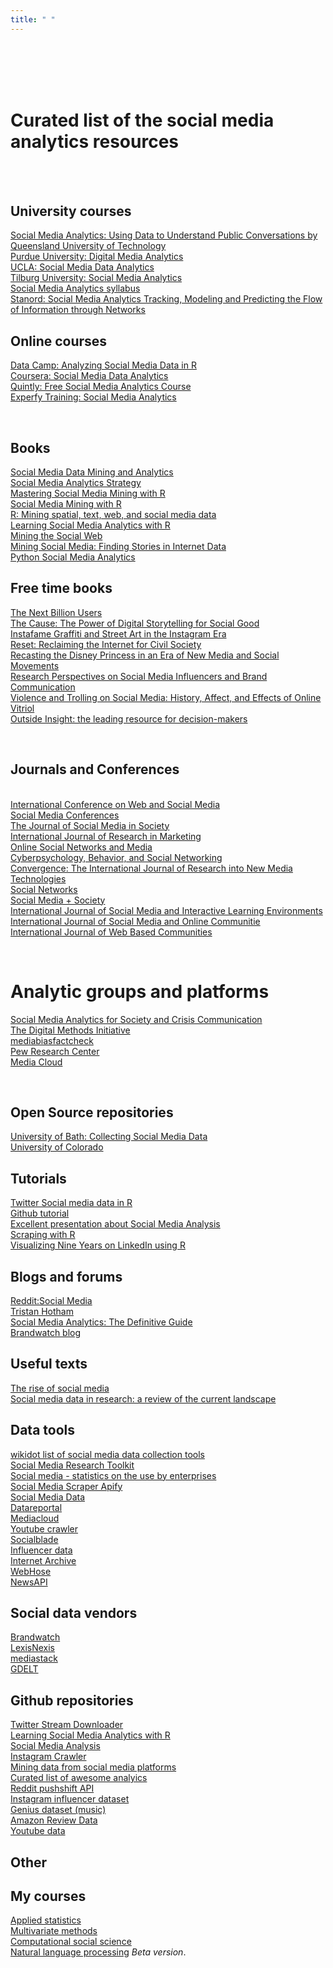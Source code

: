 ```yaml
---
title: " "
---
```


<br>
<br>
<br>
<br>


# Curated list of the social media analytics resources
<br>
<br>


## University courses


[Social Media Analytics: Using Data to Understand Public Conversations by Queensland University of Technology](https://www.futurelearn.com/courses/social-media-analytics?utm_source=RakutenMarketing&utm_medium=Affiliate&utm_campaign=3372305:Digital+Defynd&utm_content=10:1&utm_term=USNetwork&ranMID=44015&ranEAID=vedj0cWlu2Y&ranSiteID=vedj0cWlu2Y-JiJOW5RAxa.IezsIKn8vqA)
<br>
[Purdue University: Digital Media Analytics](https://www.futurelearn.com/programs/digital-media-analytics?utm_source=RakutenMarketing&utm_medium=Affiliate&utm_campaign=3372305:Digital+Defynd&utm_content=10:1&utm_term=USNetwork&ranMID=44015&ranEAID=vedj0cWlu2Y&ranSiteID=vedj0cWlu2Y-rFD..k0J1VoIFtJkHheEWQ)
<br>
[UCLA: Social Media Data Analytics ](https://ashleyrsanders.com/social-media-data-analytics-spring-2019-syllabus/)
<br>
[Tilburg University: Social Media Analytics](https://catalogus.tilburguniversity.edu/osiris_student_tiuprd/OnderwijsCatalogusSelect.do?selectie=cursus&collegejaar=2019&taal=en&cursus=800861-M-3)
<br>
[Social Media Analytics syllabus](https://comm.osu.edu/sites/default/files/AU20%20Comm%204558%20Syllabus%20Bayer.pdf)
<br>
[Stanord: Social Media Analytics Tracking, Modeling and Predicting the Flow of Information through Networks](https://snap.stanford.edu/proj/socmedia-kdd/)
<br>











## Online courses 

[Data Camp: Analyzing Social Media Data in R](https://www.datacamp.com/courses/analyzing-social-media-data-in-r)
<br>
[Coursera: Social Media Data Analytics](https://www.coursera.org/learn/social-media-data-analytics?ranMID=40328&ranEAID=vedj0cWlu2Y&ranSiteID=vedj0cWlu2Y-445AtQnqXSIP36TMlNd8bA&siteID=vedj0cWlu2Y-445AtQnqXSIP36TMlNd8bA&utm_content=10&utm_medium=partners&utm_source=linkshare&utm_campaign=vedj0cWlu2Y#syllabus)
<br>
[Quintly: Free Social Media Analytics Course](https://academy.quintly.com/courses/free-social-media-analytics)
<br>
[Experfy Training: Social Media Analytics](https://www.experfy.com/training/courses/social-media-analytics-6b828917-4d6d-4752-b19e-92aa60ee6ace)

<br>





## Books

[Social Media Data Mining and Analytics](https://www.wiley.com/en-us/Social+Media+Data+Mining+and+Analytics-p-9781118824856)
<br>
[Social Media Analytics Strategy](https://link.springer.com/book/10.1007/978-1-4842-3102-9)
<br>
[Mastering Social Media Mining with R](https://www.packtpub.com/product/mastering-social-media-mining-with-r/9781784396312)
<br>
[Social Media Mining with R](https://www.amazon.com/Social-Media-Mining-Nathan-Danneman/dp/1783281774)
<br>
[R: Mining spatial, text, web, and social media data](https://www.amazon.com/Mining-spatial-text-social-media-ebook/dp/B072XN54R9)
<br>
[Learning Social Media Analytics with R](https://www.packtpub.com/product/learning-social-media-analytics-with-r/9781787127524)
<br>
[Mining the Social Web](https://www.webpages.uidaho.edu/~stevel/504/mining-the-social-web-2nd-edition.pdf)
<br>
[Mining Social Media: Finding Stories in Internet Data](http://socialdata.site/)
<br>
[Python Social Media Analytics](https://www.packtpub.com/product/python-social-media-analytics/9781787121485)

## Free time books 

[The Next Billion Users ](https://www.amazon.com/Next-Billion-Users-Digital-Beyond/dp/0674983785)
<br>
[The Cause: The Power of Digital Storytelling for Social Good](https://www.amazon.com/Cause-Power-Digital-Storytelling-Social/dp/0615782159)
<br>
[Instafame Graffiti and Street Art in the Instagram Era](https://www.intellectbooks.com/instafame)
<br>
[Reset: Reclaiming the Internet for Civil Society](https://www.goodreads.com/book/show/51236404-reset)
<br>
[Recasting the Disney Princess in an Era of New Media and Social Movements](https://rowman.com/ISBN/9781793604019/Recasting-the-Disney-Princess-in-an-Era-of-New-Media-and-Social-Movements)
<br>
[Research Perspectives on Social Media Influencers and Brand Communication](https://rowman.com/ISBN/9781793613615/Research-Perspectives-on-Social-Media-Influencers-and-Brand-Communication)
<br>
[Violence and Trolling on Social Media: History, Affect, and Effects of Online Vitriol ](https://www.jstor.org/stable/j.ctv1b0fvrn)
<br>
[Outside Insight: the leading resource for decision-makers](https://outsideinsight.com/)

<br>

## Journals and Conferences


<br>
[International Conference on Web and Social Media](https://ojs.aaai.org/index.php/ICWSM/issue/archive)
<br>
[Social Media Conferences](https://conferenceindex.org/conferences/social-media)
<br>
[The Journal of Social Media in Society](https://www.thejsms.org/index.php/TSMRI/index)
<br>
[International Journal of Research in Marketing](https://www.sciencedirect.com/journal/international-journal-of-research-in-marketing)
<br>
[Online Social Networks and Media](https://www.sciencedirect.com/journal/online-social-networks-and-media)
<br>
[Cyberpsychology, Behavior, and Social Networking](https://home.liebertpub.com/publications/cyberpsychology-behavior-and-social-networking/10/overview)
<br>
[Convergence: The International Journal of Research into New Media Technologies](https://journals.sagepub.com/home/con)
<br>
[Social Networks](https://www.journals.elsevier.com/social-networks)
<br>
[Social Media + Society](https://journals.sagepub.com/home/sms)
<br>
[International Journal of Social Media and Interactive Learning Environments](https://www.inderscience.com/jhome.php?jcode=ijsmile)
<br>
[International Journal of Social Media and Online Communitie](https://www.igi-global.com/journal/international-journal-social-media-online/224362#table-of-contents)
<br>
[International Journal of Web Based Communities](https://www.inderscience.com/jhome.php?jcode=ijwbc&csid=orob1f5204egv8bikst23mbvs0)

<br>




# Analytic groups and platforms

[Social Media Analytics for Society and Crisis Communication](https://social-media-analytics.org/)
<br>
[The Digital Methods Initiative](https://wiki.digitalmethods.net/Dmi/DmiAbout)
<br>
[mediabiasfactcheck](https://mediabiasfactcheck.com/)
<br> 
[Pew Research Center](https://www.pewresearch.org/)
<br>
[Media Cloud](https://mediacloud.org/)


<br>

## Open Source repositories

[University of Bath: Collecting Social Media Data](https://library.bath.ac.uk/research-software/social-media-data)
<br>
[University of Colorado](https://libguides.colorado.edu/c.php?g=740614&p=5296852)

## Tutorials

[Twitter Social media data in R](https://www.earthdatascience.org/courses/earth-analytics/get-data-using-apis/intro-to-social-media-text-mining-r/)
<br>
[Github tutorial](https://github.com/maria-pro/useR2019_tutorial)
<br> 
[Excellent presentation about Social Media Analysis](https://uoa-eresearch.github.io/HackyHour/static/tipstricks/Social%20media%20data%20-%20tips%20and%20tricks.pdf)
<br>
[Scraping with R](https://willbowditch.github.io/scraping_with_R/)
<br>
[Visualizing Nine Years on LinkedIn using R](https://towardsdatascience.com/nine-years-on-linkedin-in-data-b34047c77223)





## Blogs and forums

[Reddit:Social Media](https://www.reddit.com/r/socialmedia/)
<br>
[Tristan Hotham](https://tristanhotham.com/blog/)
<br>
[Social Media Analytics: The Definitive Guide](https://blog.loomly.com/social-media-analytics/)
<br>
[Brandwatch blog](https://www.brandwatch.com/blog/)


## Useful texts

[The rise of social media](https://ourworldindata.org/rise-of-social-media)
<br>
[Social media data in research: a review of the current landscape](https://ocean.sagepub.com/blog/social-media-data-in-research-a-review-of-the-current-landscape)


## Data tools

[wikidot list of social media data collection tools](http://socialmediadata.wikidot.com/)
<br>
[Social Media Research Toolkit](https://socialmediadata.org/social-media-research-toolkit/)
<br>
[Social media - statistics on the use by enterprises](https://ec.europa.eu/eurostat/statistics-explained/index.php?title=Social_media_-_statistics_on_the_use_by_enterprises)
<br>
[Social Media Scraper Apify](https://apify.com/)
<br>
[Social Media Data](https://data.world/datasets/social-media)
<br>
[Datareportal](https://datareportal.com/)
<br>
[Mediacloud](https://mediacloud.org/)
<br>
[Youtube crawler](https://channelcrawler.com/)
<br>
[Socialblade](https://socialblade.com/)
<br>
[Influencer data](https://starngage.com/app/global)
<br>
[Internet Archive](https://archive.org/)
<br>
[WebHose](https://webhose.io/)
<br>
[NewsAPI](https://newsapi.ai/)


## Social data vendors


[Brandwatch](https://www.brandwatch.com/)
<br>
[LexisNexis](https://www.lexisnexis.co.uk/)
<br>
[mediastack](https://mediastack.com/)
<br>
[GDELT](https://www.gdeltproject.org/data.html)


## Github repositories

[Twitter Stream Downloader](https://github.com/mdredze/twitter_stream_downloader)
<br>
[Learning Social Media Analytics with R](https://github.com/PacktPublishing/Learning-Social-Media-Analytics-with-R)
<br>
[Social Media Analysis](https://github.com/vivek2319/SocialMediaAnalysis)
<br>
[Instagram Crawler](https://github.com/JonasSchroeder/InstaCrawlR)
<br>
[Mining data from social media platforms](https://github.com/lamthuyvo/social-media-data-scripts)
<br>
[Curated list of awesome analyics](https://github.com/0xnr/awesome-analytics)
<br>
[Reddit pushshift API](https://github.com/pushshift/api)
<br>
[Instagram influencer dataset](https://github.com/ksb2043/instagram_influencer_dataset)
<br>
[Genius dataset (music)](https://github.com/cptq/genius-expertise)
<br>
[Amazon Review Data](https://nijianmo.github.io/amazon/index.html)
<br>
[Youtube data](https://github.com/epfl-dlab/YouNiverse)

## Other




## My courses 

[Applied statistics](https://lusiki.github.io/WebStatistika/)
<br>
[Multivariate methods](https://lusiki.github.io/WebMultiVar/)
<br>
[Computational social science](https://lusiki.github.io/WebObradaPodataka/)
<br>
[Natural language processing](https://github.com/lusiki/Analiza-teksta) *Beta version*.


<br>
<br>
<br>
